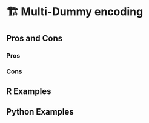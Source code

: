 # 🏗️ Multi-Dummy encoding {#sec-categorical-multi-dummy}

## Pros and Cons

### Pros

### Cons

## R Examples

## Python Examples
